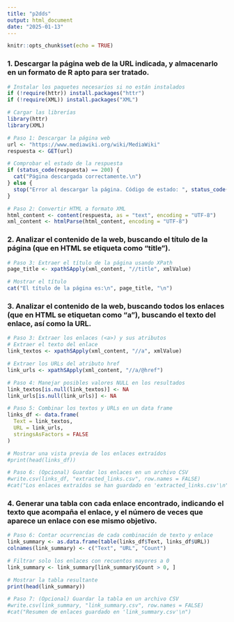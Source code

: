 ```yaml
---
title: "p2dds"
output: html_document
date: "2025-01-13"
---
```


```r
knitr::opts_chunk$set(echo = TRUE)
```

### 1. Descargar la página web de la URL indicada, y almacenarlo en un formato de R apto para ser tratado.

```r
# Instalar los paquetes necesarios si no están instalados
if (!require(httr)) install.packages("httr")
if (!require(XML)) install.packages("XML")

# Cargar las librerías
library(httr)
library(XML)

# Paso 1: Descargar la página web
url <- "https://www.mediawiki.org/wiki/MediaWiki"
respuesta <- GET(url)

# Comprobar el estado de la respuesta
if (status_code(respuesta) == 200) {
  cat("Página descargada correctamente.\n")
} else {
  stop("Error al descargar la página. Código de estado: ", status_code(response))
}

# Paso 2: Convertir HTML a formato XML
html_content <- content(respuesta, as = "text", encoding = "UTF-8")
xml_content <- htmlParse(html_content, encoding = "UTF-8")
```

### 2. Analizar el contenido de la web, buscando el título de la página (que en HTML se etiqueta como “title”).

```r
# Paso 3: Extraer el título de la página usando XPath
page_title <- xpathSApply(xml_content, "//title", xmlValue)

# Mostrar el título
cat("El título de la página es:\n", page_title, "\n")
```

### 3. Analizar el contenido de la web, buscando todos los enlaces (que en HTML se etiquetan como “a”), buscando el texto del enlace, así como la URL.

```r
# Paso 3: Extraer los enlaces (<a>) y sus atributos
# Extraer el texto del enlace
link_textos <- xpathSApply(xml_content, "//a", xmlValue)

# Extraer los URLs del atributo href
link_urls <- xpathSApply(xml_content, "//a/@href")

# Paso 4: Manejar posibles valores NULL en los resultados
link_textos[is.null(link_textos)] <- NA
link_urls[is.null(link_urls)] <- NA

# Paso 5: Combinar los textos y URLs en un data frame
links_df <- data.frame(
  Text = link_textos,
  URL = link_urls,
  stringsAsFactors = FALSE
)

# Mostrar una vista previa de los enlaces extraídos
#print(head(links_df))

# Paso 6: (Opcional) Guardar los enlaces en un archivo CSV
#write.csv(links_df, "extracted_links.csv", row.names = FALSE)
#cat("Los enlaces extraídos se han guardado en 'extracted_links.csv'\n")
```

### 
### 4. Generar una tabla con cada enlace encontrado, indicando el texto que acompaña el enlace, y el número de veces que aparece un enlace con ese mismo objetivo.

```r
# Paso 6: Contar ocurrencias de cada combinación de texto y enlace
link_summary <- as.data.frame(table(links_df$Text, links_df$URL))
colnames(link_summary) <- c("Text", "URL", "Count")

# Filtrar solo los enlaces con recuentos mayores a 0
link_summary <- link_summary[link_summary$Count > 0, ]

# Mostrar la tabla resultante
print(head(link_summary))

# Paso 7: (Opcional) Guardar la tabla en un archivo CSV
#write.csv(link_summary, "link_summary.csv", row.names = FALSE)
#cat("Resumen de enlaces guardado en 'link_summary.csv'\n")
```
